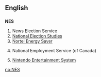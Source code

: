 {{also|nes|ness|Nes|Ness|-ness}}
==English==

==={{initialism}}===
'''NES'''

# News Election Service
# [[National Election Studies]]
# [[Nortel Energy Saver]]
# {{Canada}} National Employment Service (of Canada)
# {{video games}} [[w:Nintendo Entertainment System|Nintendo Entertainment System]]

[[no:NES]]